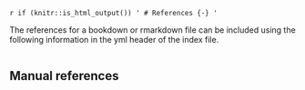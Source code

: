`r if (knitr::is_html_output()) '
# References {-}
'`

The references for a bookdown or rmarkdown file can be included using the following information in the yml header of the index file.

```

```
## Manual references
